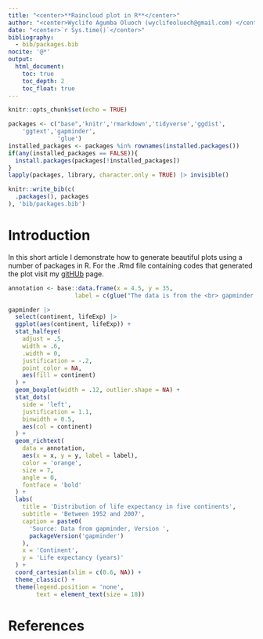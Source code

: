 ```yaml
---
title: "<center>**Raincloud plot in R**</center>"
author: "<center>Wyclife Agumba Oluoch (wyclifeoluoch@gmail.com) </center>"
date: "<center>`r Sys.time()`</center>"
bibliography: 
  - bib/packages.bib
nocite: '@*'
output: 
  html_document:
    toc: true
    toc_depth: 2
    toc_float: true
---
```


```r
knitr::opts_chunk$set(echo = TRUE)
```

```r
packages <- c("base",'knitr','rmarkdown','tidyverse','ggdist',
    'ggtext','gapminder',
              'glue')
installed_packages <- packages %in% rownames(installed.packages())
if(any(installed_packages == FALSE)){
  install.packages(packages[!installed_packages])
}
lapply(packages, library, character.only = TRUE) |> invisible()
```

```r
knitr::write_bib(c(
  .packages(), packages
), 'bib/packages.bib')
```

# Introduction

In this short article I demonstrate how to generate beautiful plots using a number of packages in R. For the .Rmd file containing codes that generated the plot visit my [gitHUb](https://github.com/Wycology/repoforrstudio/blob/main/raincloud.Rmd) page.

```r
annotation <- base::data.frame(x = 4.5, y = 35,
                   label = c(glue("The data is from the <br> gapminder package<br> which you can easily install")))

gapminder |>
  select(continent, lifeExp) |>
  ggplot(aes(continent, lifeExp)) +
  stat_halfeye(
    adjust = .5,
    width = .6,
    .width = 0,
    justification = -.2,
    point_color = NA,
    aes(fill = continent)
  ) +
  geom_boxplot(width = .12, outlier.shape = NA) +
  stat_dots(
    side = 'left',
    justification = 1.1,
    binwidth = 0.5,
    aes(col = continent)
  ) +
  geom_richtext(
    data = annotation,
    aes(x = x, y = y, label = label),
    color = 'orange',
    size = 7,
    angle = 0,
    fontface = 'bold'
  ) +
  labs(
    title = 'Distribution of life expectancy in five continents',
    subtitle = 'Between 1952 and 2007',
    caption = paste0(
      'Source: Data from gapminder, Version ',
      packageVersion('gapminder')
    ),
    x = 'Continent',
    y = 'Life expectancy (years)'
  ) +
  coord_cartesian(xlim = c(0.6, NA)) +
  theme_classic() +
  theme(legend.position = 'none',
        text = element_text(size = 18)) 
```

# References
